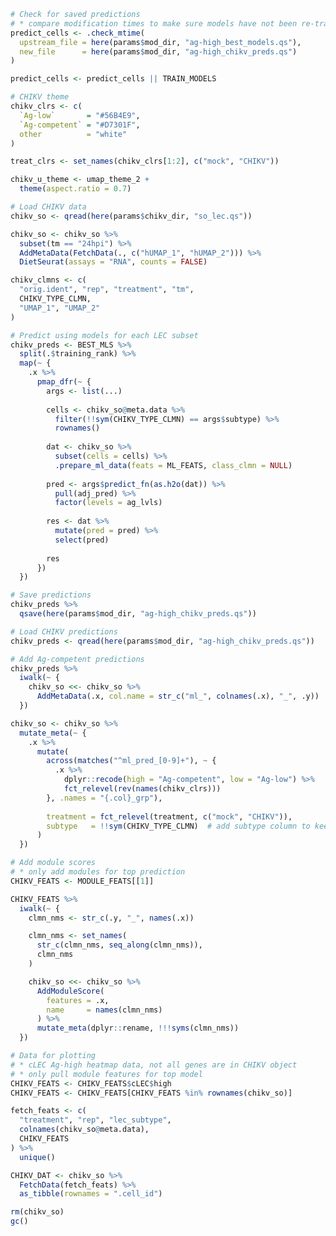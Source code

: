 
```r
# Check for saved predictions
# * compare modification times to make sure models have not been re-trained
predict_cells <- .check_mtime(
  upstream_file = here(params$mod_dir, "ag-high_best_models.qs"),
  new_file      = here(params$mod_dir, "ag-high_chikv_preds.qs")
)

predict_cells <- predict_cells || TRAIN_MODELS
```

```r
# CHIKV theme
chikv_clrs <- c(
  `Ag-low`       = "#56B4E9",
  `Ag-competent` = "#D7301F",
  other          = "white"
)

treat_clrs <- set_names(chikv_clrs[1:2], c("mock", "CHIKV"))

chikv_u_theme <- umap_theme_2 +
  theme(aspect.ratio = 0.7)
```

```r
# Load CHIKV data
chikv_so <- qread(here(params$chikv_dir, "so_lec.qs"))

chikv_so <- chikv_so %>%
  subset(tm == "24hpi") %>%
  AddMetaData(FetchData(., c("hUMAP_1", "hUMAP_2"))) %>%
  DietSeurat(assays = "RNA", counts = FALSE)

chikv_clmns <- c(
  "orig.ident", "rep", "treatment", "tm",
  CHIKV_TYPE_CLMN,
  "UMAP_1", "UMAP_2"
)
```

```r
# Predict using models for each LEC subset
chikv_preds <- BEST_MLS %>%
  split(.$training_rank) %>%
  map(~ {
    .x %>%
      pmap_dfr(~ {
        args <- list(...)
        
        cells <- chikv_so@meta.data %>%
          filter(!!sym(CHIKV_TYPE_CLMN) == args$subtype) %>%
          rownames()
        
        dat <- chikv_so %>%
          subset(cells = cells) %>%
          .prepare_ml_data(feats = ML_FEATS, class_clmn = NULL)
        
        pred <- args$predict_fn(as.h2o(dat)) %>%
          pull(adj_pred) %>%
          factor(levels = ag_lvls)
        
        res <- dat %>%
          mutate(pred = pred) %>%
          select(pred)
        
        res
      })
  })

# Save predictions
chikv_preds %>%
  qsave(here(params$mod_dir, "ag-high_chikv_preds.qs"))
```

```r
# Load CHIKV predictions
chikv_preds <- qread(here(params$mod_dir, "ag-high_chikv_preds.qs"))

# Add Ag-competent predictions
chikv_preds %>%
  iwalk(~ {
    chikv_so <<- chikv_so %>%
      AddMetaData(.x, col.name = str_c("ml_", colnames(.x), "_", .y))
  })

chikv_so <- chikv_so %>%
  mutate_meta(~ {
    .x %>%
      mutate(
        across(matches("^ml_pred_[0-9]+"), ~ {
          .x %>%
            dplyr::recode(high = "Ag-competent", low = "Ag-low") %>%
            fct_relevel(rev(names(chikv_clrs)))
        }, .names = "{.col}_grp"),
        
        treatment = fct_relevel(treatment, c("mock", "CHIKV")),
        subtype   = !!sym(CHIKV_TYPE_CLMN)  # add subtype column to keep consistent
      )
  })

# Add module scores
# * only add modules for top prediction
CHIKV_FEATS <- MODULE_FEATS[[1]]

CHIKV_FEATS %>%
  iwalk(~ {
    clmn_nms <- str_c(.y, "_", names(.x))

    clmn_nms <- set_names(
      str_c(clmn_nms, seq_along(clmn_nms)),
      clmn_nms
    )

    chikv_so <<- chikv_so %>%
      AddModuleScore(
        features = .x,
        name     = names(clmn_nms)
      ) %>%
      mutate_meta(dplyr::rename, !!!syms(clmn_nms))
  })

# Data for plotting
# * cLEC Ag-high heatmap data, not all genes are in CHIKV object
# * only pull module features for top model
CHIKV_FEATS <- CHIKV_FEATS$cLEC$high
CHIKV_FEATS <- CHIKV_FEATS[CHIKV_FEATS %in% rownames(chikv_so)]

fetch_feats <- c(
  "treatment", "rep", "lec_subtype",
  colnames(chikv_so@meta.data),
  CHIKV_FEATS
) %>%
  unique()

CHIKV_DAT <- chikv_so %>%
  FetchData(fetch_feats) %>%
  as_tibble(rownames = ".cell_id")

rm(chikv_so)
gc()
```
